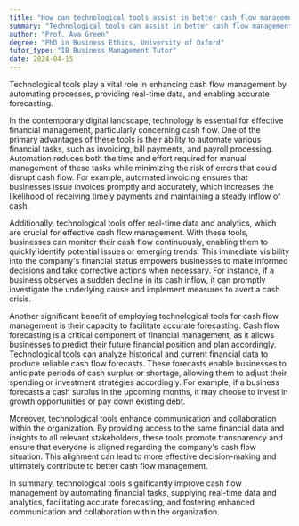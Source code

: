 ```yaml
---
title: "How can technological tools assist in better cash flow management?"
summary: "Technological tools can assist in better cash flow management by automating processes, providing real-time data, and enabling accurate forecasting."
author: "Prof. Ava Green"
degree: "PhD in Business Ethics, University of Oxford"
tutor_type: "IB Business Management Tutor"
date: 2024-04-15
---
```


Technological tools play a vital role in enhancing cash flow management by automating processes, providing real-time data, and enabling accurate forecasting.

In the contemporary digital landscape, technology is essential for effective financial management, particularly concerning cash flow. One of the primary advantages of these tools is their ability to automate various financial tasks, such as invoicing, bill payments, and payroll processing. Automation reduces both the time and effort required for manual management of these tasks while minimizing the risk of errors that could disrupt cash flow. For example, automated invoicing ensures that businesses issue invoices promptly and accurately, which increases the likelihood of receiving timely payments and maintaining a steady inflow of cash.

Additionally, technological tools offer real-time data and analytics, which are crucial for effective cash flow management. With these tools, businesses can monitor their cash flow continuously, enabling them to quickly identify potential issues or emerging trends. This immediate visibility into the company's financial status empowers businesses to make informed decisions and take corrective actions when necessary. For instance, if a business observes a sudden decline in its cash inflow, it can promptly investigate the underlying cause and implement measures to avert a cash crisis.

Another significant benefit of employing technological tools for cash flow management is their capacity to facilitate accurate forecasting. Cash flow forecasting is a critical component of financial management, as it allows businesses to predict their future financial position and plan accordingly. Technological tools can analyze historical and current financial data to produce reliable cash flow forecasts. These forecasts enable businesses to anticipate periods of cash surplus or shortage, allowing them to adjust their spending or investment strategies accordingly. For example, if a business forecasts a cash surplus in the upcoming months, it may choose to invest in growth opportunities or pay down existing debt.

Moreover, technological tools enhance communication and collaboration within the organization. By providing access to the same financial data and insights to all relevant stakeholders, these tools promote transparency and ensure that everyone is aligned regarding the company's cash flow situation. This alignment can lead to more effective decision-making and ultimately contribute to better cash flow management.

In summary, technological tools significantly improve cash flow management by automating financial tasks, supplying real-time data and analytics, facilitating accurate forecasting, and fostering enhanced communication and collaboration within the organization.
    